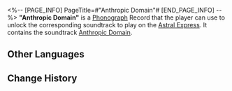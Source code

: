 <%-- [PAGE_INFO]
PageTitle=#"Anthropic Domain"#
[END_PAGE_INFO] --%>
{{Item Infobox
|id          = 210204
|image       = Item Anthropic Domain.png
|type        = Disk
|invCategory = Valuables
|rarity      = 3
|effect      = 
|description = A record that can be played on the Express' phonograph. It might be a chance acquisition or a gift from someone else. All sorts of memories surge up when the music plays &mdash; the smiles, encounters, touches, and the excitement of battle. Maybe that is why people still collect records even as society rapidly advances.<br />The current record contains the track "Anthropic Domain."
}}
{{Description|''The sun rises and sets, the moon waxes and wanes. The days turn, the seasons pass. The land thrives, the people prosper. As the cosmos stretches overhead.''}}
'''"Anthropic Domain"''' is a [[Phonograph]] Record that the player can use to unlock the corresponding soundtrack to play on the [[Astral Express]]. It contains the soundtrack [[Anthropic Domain]].

==Other Languages==
{{Other Languages
|en   = "Anthropic Domain"
|zhs  = 《天下熙熙》
|zht  = 〈天下熙熙〉
|ja   = 『天下熙熙』
|ko   = ≪천하 흥성≫
|es   = Esfera antrópica
|fr   = «&nbsp;Anthropic Domain&nbsp;»
|ru   = Anthropic Domain
|th   = "Anthropic Domain"
|vi   = "Khắp Chốn Vui Mừng"
|de   = „Anthrophische Domäne“
|id   = "Anthropic Domain"
|pt   = "Anthropic Domain"
}}

==Change History==
{{Change History|1.0}}